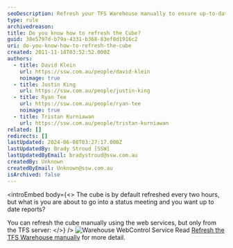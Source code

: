 ```yaml
---
seoDescription: Refresh your TFS Warehouse manually to ensure up-to-date reports and status meetings with the latest data.
type: rule
archivedreason:
title: Do you know how to refresh the Cube?
guid: 38e5797d-b79a-4331-b368-83ef0d1916c2
uri: do-you-know-how-to-refresh-the-cube
created: 2011-11-18T03:52:52.000Z
authors:
  - title: David Klein
    url: https://ssw.com.au/people/david-klein
    noimage: true
  - title: Justin King
    url: https://ssw.com.au/people/justin-king
  - title: Ryan Tee
    url: https://ssw.com.au/people/ryan-tee
    noimage: true
  - title: Tristan Kurniawan
    url: https://ssw.com.au/people/tristan-kurniawan
related: []
redirects: []
lastUpdated: 2024-06-08T03:27:17.000Z
lastUpdatedBy: Brady Stroud [SSW]
lastUpdatedByEmail: bradystroud@ssw.com.au
createdBy: Unknown
createdByEmail: Unknown@ssw.com.au
isArchived: false
---
```


<introEmbed
  body={<>
The cube is by default refreshed every two hours, but what is you are about to go into a status meeting and you want up to date reports?

You can refresh the cube manually using the web services, but only from the TFS server:
  </>}
/>
![Warehouse WebControl Service](/uploads/rules/do-you-know-how-to-refresh-the-cube/WarehouseWebControlService.jpg)
Read [Refresh the TFS Warehouse manually](http://www.ewaldhofman.nl/post/2009/11/25/Refresh-the-TFS-Warehouse-manually.aspx) for more detail.
